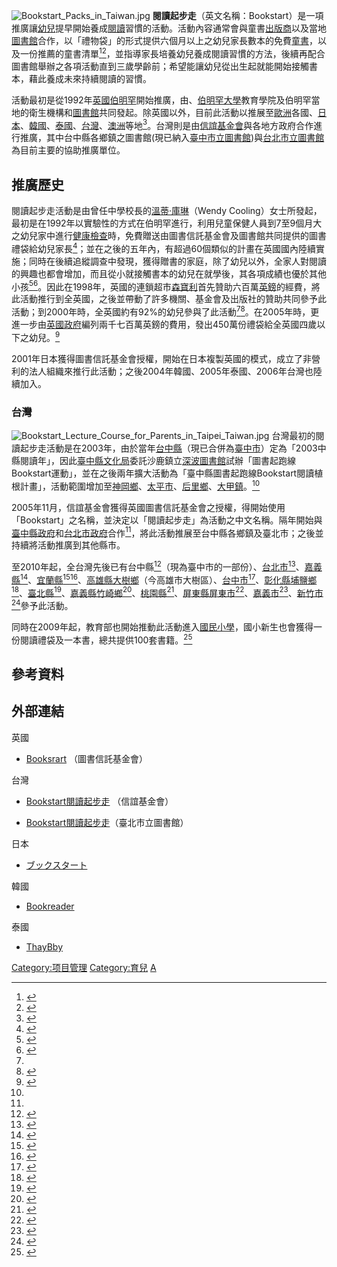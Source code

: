 [[File:Bookstart_Packs_in_Taiwan.jpg|thumb]]
'''閱讀起步走'''（英文名稱：Bookstart）是一項推廣讓[[幼兒|幼兒]]提早開始養成[[閱讀|閱讀]]習慣的活動。活動內容通常會與童書[[出版商|出版商]]以及當地[[圖書館|圖書館]]合作，以「禮物袋」的形式提供六個月以上之幼兒家長數本的免費[[童書|童書]]，以及一份推薦的童書清單<ref>{{Cite news| publisher=聯合報系| work=聯合報/C6版/文化| author=陳宛茜| title=萬份書袋送娃娃 英國免費嬰幼兒贈書運動 台北書展首日起跑 兩本書加導讀手冊 四月發送北市、中縣| date=2006-02-08| accessdate=2008-12-29| language=中文}}</ref><ref>{{Cite web| publisher=台北市立圖書館| title=閱讀禮袋| url=http://www.tpml.edu.tw/TaipeiPublicLibrary/index.php?subsite=chinese&page=common-service-bookstart-bookgift.php| accessdate=2008-12-29| language=中文| deadurl=yes| archiveurl=https://web.archive.org/web/20081228041220/http://www.tpml.edu.tw/TaipeiPublicLibrary/index.php?subsite=chinese| archivedate=2008-12-28}}</ref>，並指導家長培養幼兒養成閱讀習慣的方法，後續再配合圖書館舉辦之各項活動直到三歲學齡前；希望能讓幼兒從出生起就能開始接觸書本，藉此養成未來持續閱讀的習慣。

活動最初是從1992年[[英國|英國]][[伯明罕|伯明罕]]開始推廣，由{{tsl|en|Booktrust|圖書信託基金會}}、[[伯明罕大學|伯明罕大學]]教育學院及伯明罕當地的衛生機構和[[圖書館|圖書館]]共同發起。除英國以外，目前此活動以推展至[[歐洲|歐洲]]各國、[[日本|日本]]、[[韓國|韓國]]、[[泰國|泰國]]、[[台灣|台灣]]、[[澳洲|澳洲]]等地<ref name=Booktrust_about>{{Cite web| publisher=閱讀信託基金會| title=關於閱讀起步走| url=http://www.bookstart.co.uk/Parents-and-carers/Parents-About| accessdate=2008-12-29| language=en| archive-date=2009-03-29| archive-url=https://web.archive.org/web/20090329033917/http://www.bookstart.co.uk/Parents-and-carers/Parents-About| dead-url=no}}</ref>。台灣則是由[[信誼基金會|信誼基金會]]與各地方政府合作進行推廣，其中台中縣各鄉鎮之圖書館(現已納入[[臺中市立圖書館|臺中市立圖書館]])與[[台北市立圖書館|台北市立圖書館]]為目前主要的協助推廣單位。

==推廣歷史==
閱讀起步走活動是由曾任中學校長的[[溫蒂·庫琳|溫蒂·庫琳]]（Wendy Cooling）女士所發起，最初是在1992年以實驗性的方式在伯明罕進行，利用兒童保健人員到7至9個月大之幼兒家中進行[[健康檢查|健康檢查]]時，免費贈送由圖書信託基金會及圖書館共同提供的圖書禮袋給幼兒家長<ref>{{Cite news| publisher=聯合報系| work=聯合報/C5版/大台北| author=楊正敏| title=9月大娃娃 辦借書證有禮 北市親子共讀運動 向市立圖書館辦證 就送圖書禮袋 預計送出3萬份| date=2006-02-08| accessdate=2008-12-29| language=中文}}</ref>；並在之後的五年內，有超過60個類似的計畫在英國國內陸續實施；同時在後續追縱調查中發現，獲得贈書的家庭，除了幼兒以外，全家人對閱讀的興趣也都會增加，而且從小就接觸書本的幼兒在就學後，其各項成績也優於其他小孩<ref name=udn-20060226>{{Cite news| publisher=聯合報系| work=聯合報/E5版/讀書人| author=柯倩華| title=閱讀‧起步走 幼兒變成小小愛書人| date=2006-02-26| accessdate=2008-12-29| language=中文}}</ref><ref name=taipei>{{Cite web| publisher=台北市立圖書館| title=緣起| url=http://www.tpml.edu.tw/TaipeiPublicLibrary/index.php?subsite=chinese&page=common-service-bookstart-brief.php| accessdate=2008-12-29| language=中文| deadurl=yes| archiveurl=https://web.archive.org/web/20131211130020/http://www.tpml.edu.tw/TaipeiPublicLibrary/index.php?subsite=chinese&page=common-service-bookstart-brief.php| archivedate=2013-12-11}}</ref>。因此在1998年，英國的連鎖超市[[森寶利|森寶利]]首先贊助六百萬[[英鎊|英鎊]]的經費，將此活動推行到全英國，之後並帶動了許多機關、基金會及出版社的贊助共同參予此活動；到2000年時，全英國約有92%的幼兒參與了此活動<ref name=Booktrust_about/><ref name=taichung>{{Cite web| publisher=台中縣文化局| title=閱讀起步走Bookstart| url=http://www.tccab.gov.tw/tccab/b_books01_1.asp| accessdate=2008-12-29| language=中文| archive-date=2008-03-21| archive-url=https://web.archive.org/web/20080321003152/http://www.tccab.gov.tw/tccab/b_books01_1.asp| dead-url=yes}}</ref>。在2005年時，更進一步由[[英國政府|英國政府]]編列兩千七百萬英鎊的費用，發出450萬份禮袋給全英國四歲以下之幼兒。<ref>{{Cite news| publisher=聯合報系| work=聯合報/E5版/讀書人| author=陳永昌| title=英國免費贈書計畫 九百萬本童書 贈四歲以下幼兒| date=2005-08-21| accessdate=2008-12-29| language=中文}}</ref>

2001年日本獲得圖書信託基金會授權，開始在日本複製英國的模式，成立了非營利的法人組織來推行此活動；之後2004年韓國、2005年泰國、2006年台灣也陸續加入。

===台灣===
[[File:Bookstart_Lecture_Course_for_Parents_in_Taipei_Taiwan.jpg|thumb]]
台灣最初的閱讀起步走活動是在2003年，由於當年[[台中縣|台中縣]]（現已合併為[[臺中市|臺中市]]）定為「2003中縣閱讀年」，因此[[臺中縣文化局|臺中縣文化局]]委託沙鹿鎮立[[深波圖書館|深波圖書館]]試辦「圖書起跑線Bookstart運動」，並在之後兩年擴大活動為「臺中縣圖書起跑線Bookstart閱讀植根計畫」，活動範圍增加至[[神岡區|神岡鄉]]、[[太平區_(臺中市)|太平市]]、[[后里區|后里鄉]]、[[大甲區|大甲鎮]]。<ref name=taichung/>

2005年11月，信誼基金會獲得英國圖書信託基金會之授權，得開始使用「Bookstart」之名稱，並決定以「閱讀起步走」為活動之中文名稱。隔年開始與[[臺中縣政府|臺中縣政府]]和[[台北市政府|台北市政府]]合作<ref name=taipei/>，將此活動推展至台中縣各鄉鎮及臺北市；之後並持續將活動推廣到其他縣市。

至2010年起，全台灣先後已有台中縣<ref>{{Cite news| publisher=聯合報系| work=聯合報/C2版/台中縣新聞| author=| title=生活資訊| date=2006-07-19| accessdate=2008-12-29| language=中文}}</ref>（現為臺中市的一部份）、[[台北市|台北市]]<ref>{{Cite news| publisher=聯合報系| work=聯合報/C2版/北市要聞| author=| title=生活短波 嬰幼兒父母 講座| date=2007-07-11| accessdate=2008-12-29| language=中文}}</ref>、[[嘉義縣|嘉義縣]]<ref>{{Cite news| publisher=聯合報系| work=聯合報/C1版/嘉義．教育| author=陳永順| title=鄉親臉譜| date=2007-12-27| accessdate=2008-12-29| language=中文}}</ref>、[[宜蘭縣|宜蘭縣]]<ref>{{Cite news| publisher=聯合報系| work=聯合報/C1版/北市縣宜花．教育| author=廖雅欣| title=閱讀書袋 送羅東寶寶| date=2008-07-13| accessdate=2008-12-29| language=中文}}</ref><ref>{{Cite news| publisher=聯合報系| work=聯合報/B1版/宜花．運動| author=羅建旺| title=我8個月大 我有借書證| date=2009-09-13| accessdate=2010-01-11| language=中文}}</ref>、[[高雄縣|高雄縣]][[大樹區|大樹鄉]]（今高雄市大樹區）、[[台中市|台中市]]<ref>{{Cite news| publisher=聯合報系| work=聯合報/C1版/大台中．教育| author=喻文玟| title=中市閱讀起步走| date=2008-11-12| accessdate=2008-12-29| language=中文}}</ref>、[[彰化縣|彰化縣]][[埔鹽鄉|埔鹽鄉]]<ref>{{Cite news| publisher=聯合報系| work=聯合報/C2版/彰投綜合新聞| author=簡慧珍| title=伴幼兒讀書 埔鹽試辦Bookstart| date=2008-12-19| accessdate=2008-12-29| language=中文}}</ref>、[[新北市|臺北縣]]<ref>{{Cite news| publisher=聯合報系| work=聯合報/C1版/北縣基隆．教育| author=孟祥傑| title=423書香日 送寶寶閱讀袋 | date=2009-04-05| accessdate=2010-01-11| language=中文}}</ref>、[[嘉義縣|嘉義縣]][[竹崎鄉|竹崎鄉]]<ref>{{Cite news| publisher=聯合報系| work=聯合報/B2版/雲嘉綜合新聞| author=謝恩得| title=閱讀齊步走| date=2009-09-13| accessdate=2010-01-11| language=中文}}</ref>、[[桃園市|桃園縣]]<ref>{{Cite news| publisher=聯合報系| work=聯合報/B2版/桃園綜合新聞| author=| title=生活資訊| date=2009-09-24| accessdate=2010-01-11| language=中文}}</ref>、[[屏東縣|屏東縣]][[屏東市|屏東市]]<ref>{{Cite news| publisher=聯合報系| work=聯合報/B2版/高屏東綜合新聞| author=陳崑福| title=閱讀起步走報名 首波送閱讀禮袋| date=2009-09-29| accessdate=2010-01-11| language=中文}}</ref>、[[嘉義市|嘉義市]]<ref>{{Cite news| publisher=聯合報系| work=聯合報/B2版/雲嘉綜合新聞| author=| title=城鄉紀事| date=2009-11-01| accessdate=2010-01-11| language=中文}}</ref>、[[新竹市|新竹市]]<ref>{{Cite news| publisher=聯合報系| work=聯合報/B2版/竹苗綜合新聞| author=彭芸芳| title=不滿3歲 竹市幼兒有借書證| date=2009-11-15| accessdate=2010-01-11| language=中文}}</ref>參予此活動。

同時在2009年起，教育部也開始推動此活動進入[[國民小學|國民小學]]，國小新生也會獲得一份閱讀禮袋及一本書，總共提供100套書籍。<ref>{{cite news| language =中文| author =陳智華| coauthors =| url =http://mag.udn.com/mag/campus/storypage.jsp?f_ART_ID=338760| title =教部送書給小一生 加強科普| work =聯合報| publisher =聯合報系| pages =| date =2011-08-26| accessdate =2011-08-29}}{{dead link|date=2018年5月 |bot=InternetArchiveBot |fix-attempted=yes }}</ref>

==參考資料==
{{reflist|2}}

==外部連結==
{{col-begin}}
{{col-2}}
; 英國
* {{En}} [http://www.bookstart.org.uk/ Booksrart] {{Wayback|url=http://www.bookstart.org.uk/ |date=20170706121933 }}（圖書信託基金會）
; 台灣
* {{Zh-tw}} [http://www.kimy.com.tw/2007bookstart/ Bookstart閱讀起步走] {{Wayback|url=http://www.kimy.com.tw/2007bookstart/ |date=20190713004619 }}（信誼基金會）
* {{Zh-tw}} [https://web.archive.org/web/20100923061721/http://www.tpml.edu.tw/lp.asp?ctNode=34034&CtUnit=19048&BaseDSD=7&mp=104021 Bookstart閱讀起步走]（臺北市立圖書館）
{{col-2}}
; 日本
* {{Ja}} [http://www.bookstart.net/ ブックスタート] {{Wayback|url=http://www.bookstart.net/ |date=20121225171714 }}
; 韓國
* {{Ko}} [https://web.archive.org/web/20191215084921/http://www.bookreader.or.kr/ Bookreader]
; 泰國
* {{Th}} [http://www.thaibby.in.th/ ThayBby] {{Wayback|url=http://www.thaibby.in.th/ |date=20200805211052 }}
{{col-end}}

[[Category:项目管理|Category:项目管理]]
[[Category:育兒|Category:育兒]]
[[Category:臺灣教育政策|A]]